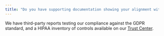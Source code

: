 ```yaml
---
title: "Do you have supporting documentation showing your alignment with various privacy frameworks?"
---
```


We have third-party reports testing our compliance against the GDPR standard, and a HIPAA inventory of controls available on our [Trust Center](https://app.vanta.com/assemblyai/trust/7n80syl8zln1bn1qm3x8eg).
